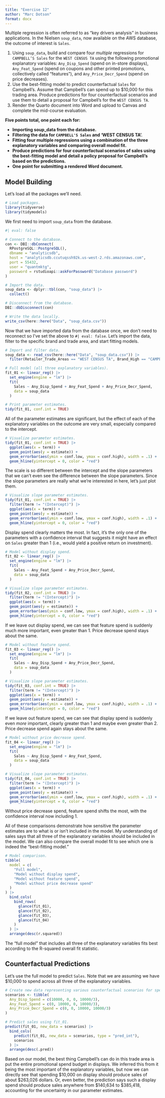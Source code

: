 ```yaml
---
title: "Exercise 12"
author: "Marc Dotson"
format: docx
---
```


Multiple regression is often referred to as "key drivers analysis" in business applications. In the Nielsen `soup_data`, now available on the AWS database, the outcome of interest is `Sales`.

1. Using `soup_data`, build and compare four *multiple* regressions for `CAMPBELL’S Sales` for the `WEST CENSUS TA` using the following promotional explanatory variables: `Any_Disp_Spend` (spend on in-store displays), `Any_Feat_Spend` (spend on coupons and other printed promotions, collectively called "features"), and `Any_Price_Decr_Spend` (spend on price decreases).
2. Use the best-fitting model to predict counterfactual `Sales` for Campbell’s. Assume that Campbell's can spend up to $10,000 for this trading area. Produce predictions for four counterfactual scenarios and use them to detail a proposal for Campbell's for the `WEST CENSUS TA`.
3. Render the Quarto document into Word and upload to Canvas and complete the mid-course evaluation.

**Five points total, one point each for:**

- **Importing soup_data from the database.**
- **Filtering the data for `CAMPBELL'S Sales` and 'WEST CENSUS TA'.**
- **Fitting four multiple regressions using a combination of the three explanatory variables and comparing overall model fit.**
- **Produce predictions for four counterfactual scenarios of sales using the best-fitting model and detail a policy proposal for Campbell's based on the predictions.**
- **One point for submitting a rendered Word document.**

## Model Building

Let's load all the packages we'll need.

```r
# Load packages.
library(tidyverse)
library(tidymodels)
```

We first need to import `soup_data` from the database.

```r
#| eval: false

# Connect to the database.
con <- DBI::dbConnect(
  RPostgreSQL::PostgreSQL(),
  dbname = "analyticsdb",
  host = "analyticsdb.ccutuqssh92k.us-west-2.rds.amazonaws.com",
  port = 55432,
  user = "quantmktg",
  password = rstudioapi::askForPassword("Database password")
)

# Import the data.
soup_data <- dplyr::tbl(con, "soup_data") |>
  collect()

# Disconnect from the database.
DBI::dbDisconnect(con)

# Write the data locally.
write_csv(here::here("Data", "soup_data.csv"))
```

Now that we have imported data from the database once, we don't need to reconnect so I've set the above to `#| eval: false`. Let's import the data, filter to the specific brand and trade area, and start fitting models.

```r
# Import and filter data.
soup_data <- read_csv(here::here("Data", "soup_data.csv")) |> 
  filter(Retailer_Trade_Areas == "WEST CENSUS TA", Brand_High == "CAMPBELL'S")

# Full model (all three explanatory variables).
fit_01 <- linear_reg() |> 
  set_engine(engine = "lm") |> 
  fit(
    Sales ~ Any_Disp_Spend + Any_Feat_Spend + Any_Price_Decr_Spend, 
    data = soup_data
  )

# Print parameter estimates.
tidy(fit_01, conf.int = TRUE)
```

All of the parameter estimates are significant, but the effect of each of the explanatory variables on the outcome are very small, especially compared to the intercept.

```r
# Visualize parameter estimates.
tidy(fit_01, conf.int = TRUE) |> 
  ggplot(aes(x = term)) + 
  geom_point(aes(y = estimate)) + 
  geom_errorbar(aes(ymin = conf.low, ymax = conf.high), width = .1) +
  geom_hline(yintercept = 0, color = "red")
```

The scale is so different between the intercept and the slope parameters that we can't even see the difference between the slope parameters. Since the slope parameters are really what we're interested in here, let's just plot them.

```r
# Visualize slope parameter estimates.
tidy(fit_01, conf.int = TRUE) |> 
  filter(term != "(Intercept)") |> 
  ggplot(aes(x = term)) + 
  geom_point(aes(y = estimate)) + 
  geom_errorbar(aes(ymin = conf.low, ymax = conf.high), width = .1) +
  geom_hline(yintercept = 0, color = "red")
```

Display spend clearly matters the most. In fact, it's the only one of the parameters with a confidence interval that suggests it might have an effect on `Sales` greater than 1 (i.e., would yield a positive return on investment).

```r
# Model without display spend.
fit_02 <- linear_reg() |> 
  set_engine(engine = "lm") |> 
  fit(
    Sales ~ Any_Feat_Spend + Any_Price_Decr_Spend, 
    data = soup_data
  )

# Visualize slope parameter estimates.
tidy(fit_02, conf.int = TRUE) |> 
  filter(term != "(Intercept)") |> 
  ggplot(aes(x = term)) + 
  geom_point(aes(y = estimate)) + 
  geom_errorbar(aes(ymin = conf.low, ymax = conf.high), width = .1) +
  geom_hline(yintercept = 0, color = "red")
```

If we leave out display spend, we can see that feature spend is suddenly much more important, even greater than 1. Price decrease spend stays about the same.

```r
# Model without feature spend.
fit_03 <- linear_reg() |> 
  set_engine(engine = "lm") |> 
  fit(
    Sales ~ Any_Disp_Spend + Any_Price_Decr_Spend, 
    data = soup_data
  )

# Visualize slope parameter estimates.
tidy(fit_03, conf.int = TRUE) |> 
  filter(term != "(Intercept)") |> 
  ggplot(aes(x = term)) + 
  geom_point(aes(y = estimate)) + 
  geom_errorbar(aes(ymin = conf.low, ymax = conf.high), width = .1) +
  geom_hline(yintercept = 0, color = "red")
```

If we leave out feature spend, we can see that display spend is suddenly even *more* important, clearly greater than 1 and maybe even greater than 2. Price decrease spend again stays about the same.

```r
# Model without price decrease spend.
fit_04 <- linear_reg() |> 
  set_engine(engine = "lm") |> 
  fit(
    Sales ~ Any_Disp_Spend + Any_Feat_Spend, 
    data = soup_data
  )

# Visualize slope parameter estimates.
tidy(fit_04, conf.int = TRUE) |> 
  filter(term != "(Intercept)") |> 
  ggplot(aes(x = term)) + 
  geom_point(aes(y = estimate)) + 
  geom_errorbar(aes(ymin = conf.low, ymax = conf.high), width = .1) +
  geom_hline(yintercept = 0, color = "red")
```

Without price decrease spend, feature spend shifts the most, with the confidence interval now including 1.

All of these comparisons demonstrate how sensitive the parameter estimates are to what is or isn't included in the model. My understanding of sales says that all three of the explanatory variables should be included in the model. We can also compare the overall model fit to see which one is indeed the "best-fitting model."

```r
# Model comparison.
tibble(
  model = c(
    "Full model", 
    "Model without display spend", 
    "Model without feature spend", 
    "Model without price decrease spend"
  )
) |> 
  bind_cols(
    bind_rows(
      glance(fit_01), 
      glance(fit_02), 
      glance(fit_03), 
      glance(fit_04)
    )
  ) |> 
  arrange(desc(r.squared))
```

The "full model" that includes all three of the explanatory variables fits best according to the R-squared overall fit statistic.

## Counterfactual Predictions

Let's use the full model to predict `Sales`. Note that we are assuming we have $10,000 to spend across all three of the explanatory variables.

```r
# Create new data representing various counterfactual scenarios for spending our budget.
scenarios <- tibble(
  Any_Disp_Spend = c(10000, 0, 0, 10000/3),
  Any_Feat_Spend = c(0, 10000, 0, 10000/3),
  Any_Price_Decr_Spend = c(0, 0, 10000, 10000/3)
)

# Predict sales using fit_01.
predict(fit_01, new_data = scenarios) |> 
  bind_cols(
    predict(fit_01, new_data = scenarios, type = "pred_int"),
    scenarios
  ) |> 
  arrange(desc(.pred))
```

Based on our model, the best thing Campbell's can do in this trade area is put the entire promotional spend budget in displays. We inferred this from it being the most important of the explanatory variables, but now we can directly see that spending $10,000 on display should produce sales of about $263,026 dollars. Or, even better, the prediction says such a display spend should produce sales anywhere from $140,634 to $385,418, accounting for the uncertainty in our parameter estimates.

